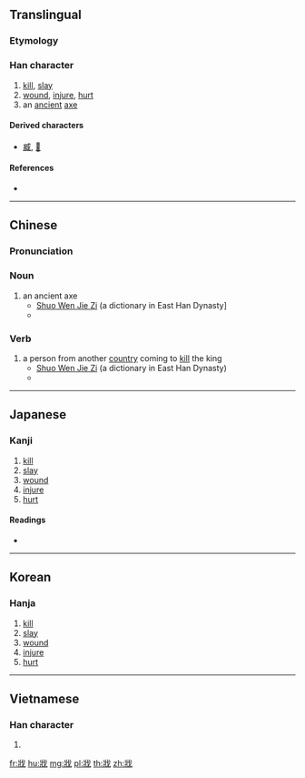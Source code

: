 ==Translingual==

===Etymology===
{{Han compound|爿|戈|ls=ic}}

===Han character===
{{Han char|rn=62|rad=戈|as=04|sn=8|four=23250|canj=VMI,XVMI|ids=⿰爿戈}}

# [[kill]], [[slay]]
# [[wound]], [[injure]], [[hurt]]
# an [[ancient]] [[axe]]

====Derived characters====
* [[臧]], [[𡸤]]

====References====
* {{Han ref|kx=0412.170|dkj=11562|dj=0754.140|hdz=21403.070|uh=6215|ud=25109|bh=A9CF|bd=43471}}

----

==Chinese==

===Pronunciation===
{{zh-pron
|m=qiāng
|c=coeng4
|mn=chhiâng
|mc=y
|oc=y
|cat=n,v
}}

===Noun===
{{zh-noun}}

# an ancient axe
#* [http://ctext.org/shuo-wen-jie-zi/ge-bu1#n34958 Shuo Wen Jie Zi] (a dictionary in East Han Dynasty]
#* {{zh-usex|戕：搶 也。他 國 臣 來 弑 君 曰 戕。从 戈 爿{qiáng} 聲。|[The character] 戕 [means] [a kind of] axe indeed. Other country's officer comes [to] kill [the] king is said to be 戕. [Its] radical [is] 戈 [and is pronounced] with 爿's sound.|CL}}

===Verb===
{{zh-verb}}
# a person from another [[country]] coming to [[kill]] the king
#* [http://ctext.org/shuo-wen-jie-zi/ge-bu1#n34958 Shuo Wen Jie Zi] (a dictionary in East Han Dynasty)
#* {{zh-usex|戕：搶 也。他 國 臣 來 弑 君 曰 戕。从 戈 爿{qiáng} 聲。|[The character] 戕 [means] [a kind of] axe indeed. Other country's officer comes [to] kill [the] king is said to be 戕. [Its] radical [is] 戈 [and is pronounced] with 爿's sound.|CL}}

----

==Japanese==

===Kanji===
{{ja-kanji|grade=|rs=戈04}}

# [[kill]]
# [[slay]]
# [[wound]]
# [[injure]]
# [[hurt]]

====Readings====
* {{ja-readings|on=[[しょう]] (shō), [[ぞう]] (zō), [[さん]] (san), [[そう]] (sō)|kun=[[ころす]] (korosu)}}

----

==Korean==

===Hanja===
{{ko-hanja|hangeul=장|eumhun=|rv=jang|mr=chang|y=cang}}

# [[kill]]
# [[slay]]
# [[wound]]
# [[injure]]
# [[hurt]]

----

==Vietnamese==

===Han character===
{{vi-hantu|tường}}

# {{defn|lang=vi}}

[[fr:戕]]
[[hu:戕]]
[[mg:戕]]
[[pl:戕]]
[[th:戕]]
[[zh:戕]]